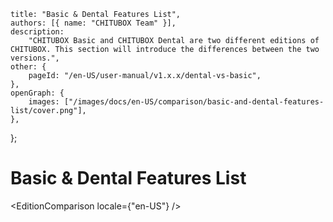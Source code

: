 
	title: "Basic & Dental Features List",
	authors: [{ name: "CHITUBOX Team" }],
	description:
		"CHITUBOX Basic and CHITUBOX Dental are two different editions of CHITUBOX. This section will introduce the differences between the two versions.",
	other: {
		pageId: "/en-US/user-manual/v1.x.x/dental-vs-basic",
	},
	openGraph: {
		images: ["/images/docs/en-US/comparison/basic-and-dental-features-list/cover.png"],
	},
};

# Basic & Dental Features List

<EditionComparison locale={"en-US"} />


